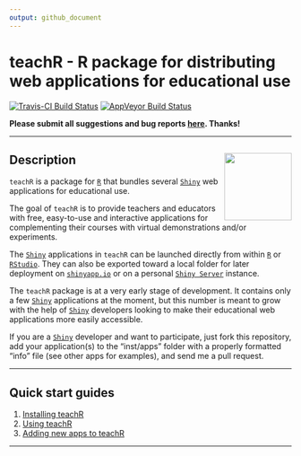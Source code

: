 ```yaml
---
output: github_document
---
```


# teachR - R package for distributing web applications for educational use 

[![Travis-CI Build Status](https://travis-ci.org/swarm-lab/teachR.svg?branch=master)](https://travis-ci.org/swarm-lab/teachR)
[![AppVeyor Build Status](https://ci.appveyor.com/api/projects/status/github/swarm-lab/teachR?branch=master&svg=true)](https://ci.appveyor.com/project/swarm-lab/teachR)

**Please submit all suggestions and bug reports 
[here](https://github.com/swarm-lab/teachR/issues). Thanks!**

---

## Description <img src="reference/figures/logo.png" align="right" alt="" width="120" />

`teachR` is a package for [`R`](http://www.r-project.org) that bundles several 
[`Shiny`](http://shiny.rstudio.com/) web applications for educational use. 

The goal of `teachR` is to provide teachers and educators with free, easy-to-use
and interactive applications for complementing their courses with virtual 
demonstrations and/or experiments. 

The [`Shiny`](http://shiny.rstudio.com/) applications in `teachR` can be launched 
directly from within [`R`](http://www.r-project.org) or [`RStudio`](http://www.rstudio.com). 
They can also be exported toward a local folder for later deployment 
on [`shinyapp.io`](https://www.shinyapps.io/) or on a personal 
[`Shiny Server`](http://www.rstudio.com/products/shiny/shiny-server/) instance. 

The `teachR` package is at a very early stage of development. It contains only a 
few [`Shiny`](http://shiny.rstudio.com/) applications at the moment, but this 
number is meant to grow with the help of [`Shiny`](http://shiny.rstudio.com/) 
developers looking to make their educational web applications more easily 
accessible. 

If you are a [`Shiny`](http://shiny.rstudio.com/) developer and want to 
participate, just fork this repository, add your application(s) to the "inst/apps" 
folder with a properly formatted "info" file (see other apps for examples), and 
send me a pull request. 

---

## Quick start guides

1. [Installing teachR](https://swarm-lab.github.io/teachR/articles/z1_install)
2. [Using teachR](https://swarm-lab.github.io/ROpenCVLite/articles/z2_usage.html)
3. [Adding new apps to teachR](https://swarm-lab.github.io/ROpenCVLite/articles/z3_participate.html)

---
